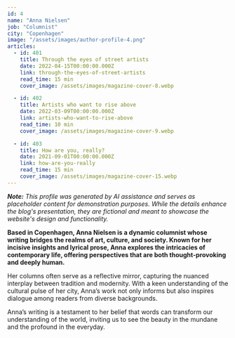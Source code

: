 ```yaml
---
id: 4
name: "Anna Nielsen"
job: "Columnist"
city: "Copenhagen"
image: "/assets/images/author-profile-4.png"
articles:
  - id: 401
    title: Through the eyes of street artists
    date: 2022-04-15T00:00:00.000Z
    link: through-the-eyes-of-street-artists
    read_time: 15 min
    cover_image: /assets/images/magazine-cover-8.webp

  - id: 402
    title: Artists who want to rise above
    date: 2022-03-09T00:00:00.000Z
    link: artists-who-want-to-rise-above
    read_time: 10 min
    cover_image: /assets/images/magazine-cover-9.webp

  - id: 403
    title: How are you, really?
    date: 2021-09-01T00:00:00.000Z
    link: how-are-you-really
    read_time: 15 min
    cover_image: /assets/images/magazine-cover-15.webp
---
```


_**Note:** This profile was generated by AI assistance and serves as placeholder content for demonstration purposes. While the details enhance the blog's presentation, they are fictional and meant to showcase the website's design and functionality._

**Based in Copenhagen, Anna Nielsen is a dynamic columnist whose writing bridges the realms of art, culture, and society. Known for her incisive insights and lyrical prose, Anna explores the intricacies of contemporary life, offering perspectives that are both thought-provoking and deeply human.**

Her columns often serve as a reflective mirror, capturing the nuanced interplay between tradition and modernity. With a keen understanding of the cultural pulse of her city, Anna’s work not only informs but also inspires dialogue among readers from diverse backgrounds.

Anna’s writing is a testament to her belief that words can transform our understanding of the world, inviting us to see the beauty in the mundane and the profound in the everyday.
